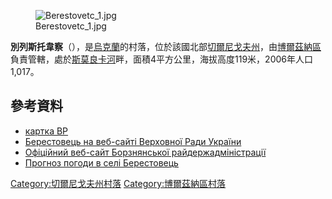 [[Image:Berestovetc_1.jpg|right]]

{{coord|51|15|20|N|32|12|32|E|scale:100000|display=title}}

'''別列斯托韋察'''（{{lang-uk|Берестовець}}），是[[烏克蘭|烏克蘭]]的村落，位於該國北部[[切爾尼戈夫州|切爾尼戈夫州]]，由[[博爾茲納區|博爾茲納區]]負責管轄，處於[[斯莫良卡河_(傑斯納河支流)|斯莫良卡河]]畔，面積4平方公里，海拔高度119米，2006年人口1,017。

==參考資料==
*[http://w1.c1.rada.gov.ua/pls/z7503/A005?rdat1=20.07.2012&rf7571=39681 картка ВР] {{Wayback|url=http://w1.c1.rada.gov.ua/pls/z7503/A005?rdat1=20.07.2012&rf7571=39681 |date=20200711142442 }}
* [http://w1.c1.rada.gov.ua/pls/z7503/A005?rdat1=20.07.2012&rf7571=39681 Берестовець на веб-сайті Верховної Ради України] {{Wayback|url=http://w1.c1.rada.gov.ua/pls/z7503/A005?rdat1=20.07.2012&rf7571=39681 |date=20200711142442 }}
* [http://borzadm.cg.gov.ua/ Офіційний веб-сайт Борзнянської райдержадміністрації]{{Wayback|url=http://borzadm.cg.gov.ua/ |date=20140223172758 }}
* [http://weather.in.ua/ua/chernigovskaja/1066 Прогноз погоди в селі Берестовець]{{Wayback|url=http://weather.in.ua/ua/chernigovskaja/1066 |date=20160305072942 }}

[[Category:切爾尼戈夫州村落|Category:切爾尼戈夫州村落]]
[[Category:博爾茲納區村落|Category:博爾茲納區村落]]


{{Chernihiv-geo-stub}}